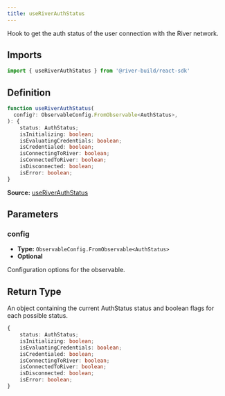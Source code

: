 ```yaml
---
title: useRiverAuthStatus
---
```

Hook to get the auth status of the user connection with the River network.

## Imports

```ts
import { useRiverAuthStatus } from '@river-build/react-sdk'
```

## Definition

```ts
function useRiverAuthStatus(
  config?: ObservableConfig.FromObservable<AuthStatus>,
): {
    status: AuthStatus;
    isInitializing: boolean;
    isEvaluatingCredentials: boolean;
    isCredentialed: boolean;
    isConnectingToRiver: boolean;
    isConnectedToRiver: boolean;
    isDisconnected: boolean;
    isError: boolean;
}
```

**Source:** [useRiverAuthStatus](https://github.com/towns-protocol/towns/blob/main/packages/react-sdk/src/useRiverAuthStatus.ts)

## Parameters

### config

- **Type:** `ObservableConfig.FromObservable<AuthStatus>`
- **Optional**

Configuration options for the observable.

## Return Type

An object containing the current AuthStatus status and boolean flags for each possible status.

```ts
{
    status: AuthStatus;
    isInitializing: boolean;
    isEvaluatingCredentials: boolean;
    isCredentialed: boolean;
    isConnectingToRiver: boolean;
    isConnectedToRiver: boolean;
    isDisconnected: boolean;
    isError: boolean;
}
```

